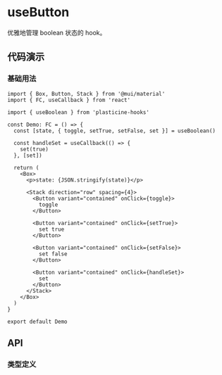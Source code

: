 

<Meta of={UseButtonStories} />

# useButton

优雅地管理 boolean 状态的 hook。

## 代码演示

### 基础用法

<Canvas of={UseButtonStories.Default} />

```tsx
import { Box, Button, Stack } from '@mui/material'
import { FC, useCallback } from 'react'

import { useBoolean } from 'plasticine-hooks'

const Demo: FC = () => {
  const [state, { toggle, setTrue, setFalse, set }] = useBoolean()

  const handleSet = useCallback(() => {
    set(true)
  }, [set])

  return (
    <Box>
      <p>state: {JSON.stringify(state)}</p>

      <Stack direction="row" spacing={4}>
        <Button variant="contained" onClick={toggle}>
          toggle
        </Button>

        <Button variant="contained" onClick={setTrue}>
          set true
        </Button>

        <Button variant="contained" onClick={setFalse}>
          set false
        </Button>

        <Button variant="contained" onClick={handleSet}>
          set
        </Button>
      </Stack>
    </Box>
  )
}

export default Demo
```

## API

### 类型定义

```ts
useBoolean(defaultValue?: boolean): [boolean, UseBooleanActions]
```
